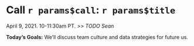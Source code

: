 # Call `r params$call`: `r params$title`
April 9, 2021. 10-11:30am PT. *>> TODO Sean* 

**Today's Goals:** We’ll discuss team culture and data strategies for future us.
